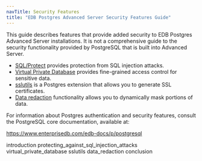 ```yaml
---
navTitle: Security Features
title: "EDB Postgres Advanced Server Security Features Guide"
---
```


This guide describes features that provide added security to EDB Postgres Advanced Server installations. It is not a comprehensive guide to the security functionality provided by PostgreSQL that is built into Advanced Server.

 -   [SQL/Protect](02_protecting_against_sql_injection_attacks/#protecting_against_sql_injection_attacks) provides protection from SQL injection attacks.
 -   [Virtual Private Database](03_virtual_private_database/#virtual_private_database) provides fine-grained access control for sensitive data.
 -   [sslutils](04_sslutils/#sslutils) is a Postgres extension that allows you to generate SSL certificates.
 -   [Data redaction](05_data_redaction/#data_redaction) functionality allows you to dynamically mask portions of data.

For information about Postgres authentication and security features, consult the PostgreSQL core documentation, available at:

 <https://www.enterprisedb.com/edb-docs/p/postgresql>

<div class="toctree" maxdepth="4">

introduction protecting_against_sql_injection_attacks virtual_private_database sslutils data_redaction conclusion

</div>
